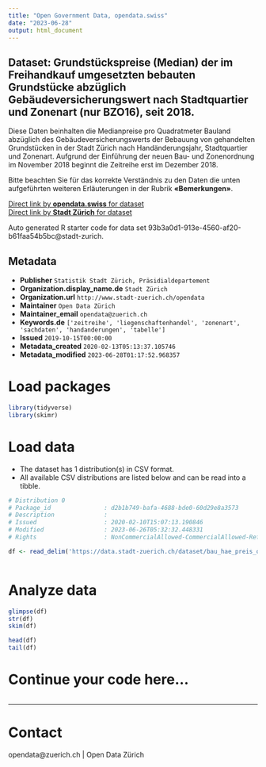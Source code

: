 ```yaml
---
title: "Open Government Data, opendata.swiss"
date: "2023-06-28"
output: html_document
---
```


## Dataset: Grundstückspreise (Median) der im Freihandkauf umgesetzten bebauten Grundstücke abzüglich Gebäudeversicherungswert nach Stadtquartier und Zonenart (nur BZO16), seit 2018.


Diese Daten beinhalten die Medianpreise pro Quadratmeter Bauland abzüglich des Gebäudeversicherungswerts der Bebauung von gehandelten Grundstücken in der Stadt Zürich nach Handänderungsjahr, Stadtquartier und Zonenart. Aufgrund der Einführung der neuen Bau- und Zonenordnung im November 2018 beginnt die Zeitreihe erst im Dezember 2018.

Bitte beachten Sie für das korrekte Verständnis zu den Daten die unten aufgeführten weiteren Erläuterungen in der Rubrik **«Bemerkungen»**.



[Direct link by **opendata.swiss** for dataset](https://opendata.swiss/de/dataset/grundstuckspreise-median-der-im-freihandkauf-umgesetzten-bebauten-grundstucke-abzuglich-ge-20182)<br>
[Direct link by **Stadt Zürich** for dataset](https://data.stadt-zuerich.ch/dataset/bau_hae_preis_quartier_zonenart_bzo16_seit2018_ohnegvz_od5132)

Auto generated R starter code for data set 93b3a0d1-913e-4560-af20-b61faa54b5bc@stadt-zurich.

## Metadata

- **Publisher** `Statistik Stadt Zürich, Präsidialdepartement`
- **Organization.display_name.de** `Stadt Zürich`
- **Organization.url** `http://www.stadt-zuerich.ch/opendata`
- **Maintainer** `Open Data Zürich`
- **Maintainer_email** `opendata@zuerich.ch`
- **Keywords.de** `['zeitreihe', 'liegenschaftenhandel', 'zonenart', 'sachdaten', 'handanderungen', 'tabelle']`
- **Issued** `2019-10-15T00:00:00`
- **Metadata_created** `2020-02-13T05:13:37.105746`
- **Metadata_modified** `2023-06-28T01:17:52.968357`


# Load packages

```r

library(tidyverse)
library(skimr)

```

# Load data

-   The dataset has 1 distribution(s) in CSV format.
-   All available CSV distributions are listed below and can be read into a tibble.

```r

# Distribution 0
# Package_id               : d2b1b749-bafa-4688-bde0-60d29e8a3573
# Description              : 
# Issued                   : 2020-02-10T15:07:13.190846
# Modified                 : 2023-06-26T05:32:32.448331
# Rights                   : NonCommercialAllowed-CommercialAllowed-ReferenceNotRequired

df <- read_delim('https://data.stadt-zuerich.ch/dataset/bau_hae_preis_quartier_zonenart_bzo16_seit2018_ohnegvz_od5132/download/BAU513OD5132.csv')



```

# Analyze data

```r

glimpse(df)
str(df)
skim(df)

head(df)
tail(df)

```

# Continue your code here...

```r

```

------------------------------------------------------------------------

# Contact

opendata@zuerich.ch | Open Data Zürich
